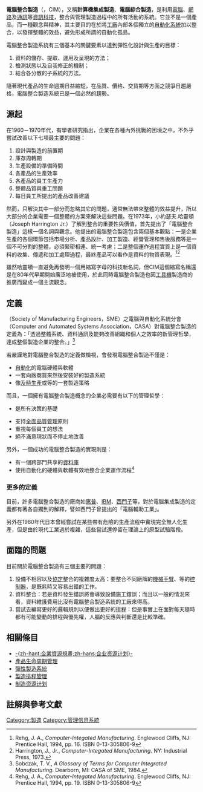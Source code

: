{{noteTA
|T=zh-hans:计算机集成制造; zh-hant:電腦整合製造;
|1=zh-hans:计算机集成制造; zh-hant:電腦整合製造;
}}
'''電腦整合製造'''（{{lang-en|Computer-Integrated Manufacturing}}，CIM），又稱'''計算機集成製造'''、'''電腦綜合製造'''，是利用[[電腦|電腦]]、[[網路|網路]]及[[通訊|通訊]]等[[資訊科技|資訊科技]]，整合與管理製造過程中的所有活動的系統。它並不是一個產品，而一種觀念與精神，其主要目的在於將[[工廠|工廠]]內部各個獨立的[[自動化技術|自動化系統]]加以整合，以發揮整體的效益，避免形成所謂的自動化孤島。

電腦整合製造系統有三個基本的關鍵要素以達到彈性化設計與生產的目標：

# 資料的儲存、提取、運用及呈現的方法；
# 檢測狀態以及自我修正的機制；
# 結合各分散的子系統的方法。

隨著現代產品的生命週期日益縮短，在品質、價格、交貨期等方面之競爭日趨嚴格，電腦整合製造系統已是一個必然的趨勢。

== 源起 ==
在1960－1970年代，有學者研究指出，企業在各種內外挑戰的困境之中，不外乎嘗試改善以下七項最主要的問題：
# 設計與製造的前置期
# 庫存周轉期
# 生產設備的準備時間
# 各產品的生產效率
# 各產品的員工生產力
# 整體品質與重工問題
# 每日員工所提出的產品改善建議

然而，只解決其中一部分而忽略其它的問題，通常無法帶來整體的效益提升，所以大部分的企業需要一個整體的方案來解決這些問題。在1973年，小約瑟夫.哈靈頓（Joseph Harrington Jr.）了解到整合的重要性與價值，首先提出了「電腦整合製造」這樣一個名詞與觀念。他提出的電腦整合製造包含兩個基本觀點：一是企業生產的各個環節包括市場分析、產品設計、加工製造、經營管理和售後服務等是一個不可分割的整體，必須緊密相連、統一考慮；二是整個運作過程實質上是一個資料的收集、傳遞和加工處理過程，最終產品可以看作是資料的物質表現。<ref>Rehg, J. A., ''Computer-Integated Manufacturing''. Englewood Cliffs, NJ: Prentice Hall, 1994, pp. 16. ISBN 0-13-305806-9</ref><ref>Harrington, J., Jr., ''Computer-Integated Manufacturing''. NY: Industrial Press, 1973.</ref>

雖然哈靈頓一直避免再發明一個用縮寫字母的科技新名詞，但CIM這個縮寫名稱還是在80年代早期開始廣泛地被使用，於此同時電腦整合製造也因[[工具機|工具機]]製造商的推廣而變成一個主流觀念。

== 定義 ==
{{link-en|國際製造工程學會|Society of Manufacturing Engineers}}（Society of Manufacturing Engineers，SME）之電腦與自動化系統分會（Computer and Automated Systems Association，CASA）對電腦整合製造的定義為：「透過整體系統、資料通訊及能夠改善組織和個人之效率的新管理哲學，達成整個製造企業的整合。」<ref>Sobczak, T. V., ''A Glossary of Terms for Computer Integrated Manufacturing''. Dearborn, MI: CASA of SME, 1984.</ref>

若嚴謹地對電腦整合製造的定義做檢視，會發現電腦整合製造不僅是：
* [[自動化|自動化]]的電腦硬體與軟體
* 一套向廠商買來然後安裝好的製造系統
* 像[[及時生產|及時生產]]或{{link-en|同步工程|Concurrent engineering}}等的一套製造策略
而且，一個擁有電腦整合製造概念的企業必需要有以下的管理哲學：
* {{link-en|客戶滿意度|Customer satisfaction}}是所有決策的基礎
* 支持[[全面品質管理|全面品質管理]]原則
* 重視每個員工的想法
* 絕不滿意現狀而不停止地改善
另外，一個成功的電腦整合製造的實現則是：
* 有一個跨部門共享的[[資料庫|資料庫]]
* 使用自動化的硬體與軟體有效地整合企業運作流程<ref>Rehg, J. A., ''Computer-Integated Manufacturing''. Englewood Cliffs, NJ: Prentice Hall, 1994, pp. 19. ISBN 0-13-305806-9</ref>

=== 更多的定義 ===
目前，許多電腦整合製造的廠商如[[惠普|惠普]]、[[IBM|IBM]]、[[西門子|西門子]]等，對於電腦集成製造的定義都有著各自獨到的解釋，譬如西門子曾提出的「電腦輔助工業」。

另外在1980年代日本曾經嘗試在某些帶有危險的生產流程中實現完全無人化生產，但是由於現代工業過於複雜，這些嘗試還停留在理論上的原型試驗階段。

== 面臨的問題 ==
目前關於電腦整合製造有三個主要的問題：
# 設備不相容以及[[网络传输协议|協定]]整合的複雜度太高：要整合不同廠牌的[[機器人|機械手臂]]、{{link-en|傳送系統|Conveyor system}}等的[[控制器|控制器]]，是既耗時又容易出錯的工作。
# 資料整合：若是資料發生錯誤將會導致設備施工錯誤；而且以一般的情況來看，資料維護費用比沒有電腦整合製造系統的工廠來得高。
# 嘗試去編寫更好的邏輯規則以便做出更好的[[排程|排程]]：但是事實上在面對每天隨時都有可能變動的排程與優先權，人腦的反應與判斷還是比較準確。

== 相關條目 ==
* [[企业资源计划|-{zh-hant:企業資源規畫;zh-hans:企业资源计划}-]]
* [[產品生命周期管理|產品生命周期管理]]
* [[彈性製造系統|彈性製造系統]]
* [[製造排程管理|製造排程管理]]
* [[制造资源计划|制造资源计划]]

== 註解與參考文獻 ==
{{reflist}}

[[Category:製造|Category:製造]]
[[Category:管理信息系統|Category:管理信息系統]]